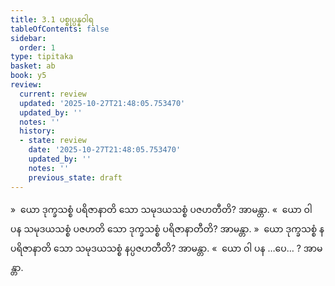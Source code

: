 ```yaml
---
title: 3.1 ပစ္စုပ္ပန္နဝါရ
tableOfContents: false
sidebar:
  order: 1
type: tipitaka
basket: ab
book: y5
review:
  current: review
  updated: '2025-10-27T21:48:05.753470'
  updated_by: ''
  notes: ''
  history:
  - state: review
    date: '2025-10-27T21:48:05.753470'
    updated_by: ''
    notes: ''
    previous_state: draft
---
```



<ReviewStatus review={frontmatter.review} showDetails={true} />

<HypothesisAnnotation frontmatter={frontmatter} />

<DynamicBreadcrumb />

<Division number="165" book="y5" e="ch" v="33" p="263">

<Paragraph number="793" book="y5">
»  ယော ဒုက္ခသစ္စံ ပရိဇာနာတိ သော သမုဒယသစ္စံ ပဇဟတီတိ? အာမန္တာ.
</Paragraph>

<Paragraph number="794" book="y5">
«  ယော ဝါ ပန သမုဒယသစ္စံ ပဇဟတိ သော ဒုက္ခသစ္စံ ပရိဇာနာတီတိ? အာမန္တာ.
</Paragraph>

<Paragraph number="795" book="y5">
»  ယော ဒုက္ခသစ္စံ န ပရိဇာနာတိ သော သမုဒယသစ္စံ နပ္ပဇဟတီတိ? အာမန္တာ.
</Paragraph>

<Paragraph number="796" book="y5">
«  ယော ဝါ ပန …ပေ… ? အာမန္တာ.
</Paragraph>
</Division>